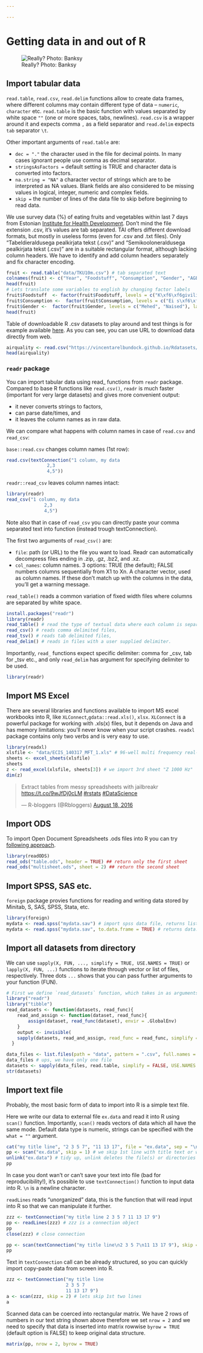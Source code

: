 ```yaml
---

---
```


# Getting data in and out of R

![Really? Photo: Banksy](https://upload.wikimedia.org/wikipedia/en/2/2c/Banksy_Better_Out_Than_In_New_York_City_2013.png)

<!-- When planning to import your data from external files to R, then -->

<!-- + avoid whitespaces in your file names, replace these with `.`,`_` or `-` -->
<!-- + don't use special characters like `,` `?` `#` `*` `@` `$` `%` `|` `^` `{` `}` `(` `)` `[` `]` `\` `/` -->

## Import tabular data
`read.table`, `read.csv`, `read.delim` functions allow to create data frames, where different columns may contain different type of data -- `numeric`, `character` etc. 
`read.table` is the basic function with values separated by white space `""` (one or more spaces, tabs, newlines). 
`read.csv` is a wrapper around it and expects comma `,` as a field separator and `read.delim` expects `tab` separator `\t`.

Other important arguments of `read.table` are:

+ `dec = "."` the character used in the file for decimal points. In many cases ignorant people use comma as decimal separator.
+ `stringsAsFactors = ` default setting is TRUE and character data is converted into factors.
+ `na.string = "NA"` a character vector of strings which are to be interpreted as NA values. Blank fields are also considered to be missing values in logical, integer, numeric and complex fields.  
+ `skip =` the number of lines of the data file to skip before beginning to read data.

We use survey data (%) of eating fruits and vegetables within last 7 days from Estonian [Institute for Health Development](http://www.tai.ee/en/). 
Don't mind the file extension .csv, it's values are tab separated.
TAI offers different download formats, but mostly in useless forms (even for .csv and .txt files).
Only "Tabeldieraldusega pealkirjata tekst (.csv)" and "Semikooloneraldusega pealkirjata tekst (.csv)" are in a suitable rectangular format, although lacking column headers.
We have to identify and add column headers separately and fix character encoding.

```r
fruit <- read.table("data/TKU10m.csv") # tab separated text
colnames(fruit) <- c("Year", "Foodstuff", "Consumption", "Gender", "AGE16-24", "AGE25-34", "AGE35-44", "AGE45-54", "AGE55-64")
head(fruit)
# Lets translate some variables to english by changing factor labels
fruit$Foodstuff  <- factor(fruit$Foodstuff, levels = c("K\xf6\xf6givili","Puuvili"), labels = c("Vegetables", "Fruits"))
fruit$Consumption <-  factor(fruit$Consumption, levels = c("Ei s\xf6\xf6nud", "1-2 p\xe4eval", "3-5 p\xe4eval", "6-7 p\xe4eval"), labels = c("No", "1-2 days", "3-5 days", "6-7 days"))
fruit$Gender <-  factor(fruit$Gender, levels = c("Mehed", "Naised"), labels = c("Males", "Females"))                            
head(fruit)
```

Table of downloadable R .csv datasets to play around and test things is for example available [here](https://vincentarelbundock.github.io/Rdatasets/datasets.html).
As you can see, you can use URL to download data directly from web.

```r
airquality <- read.csv("https://vincentarelbundock.github.io/Rdatasets/csv/datasets/airquality.csv")
head(airquality)
```

### `readr` package
You can import tabular data using read_ functions from `readr` package. Compared to base R functions like `read.csv()`, `readr` is much faster (important for very large datasets) and gives more convenient output: 

+ it never converts strings to factors, 
+ can parse date/times, and 
+ it leaves the column names as in raw data. 

We can compare what happens with column names in case of `read.csv` and `read_csv`:

`base::read.csv` changes column names (1st row):
```r
read.csv(textConnection("1 column, my data
               2,3
               4,5"))
```

`readr::read_csv` leaves column names intact:
```r
library(readr)
read_csv("1 column, my data
              2,3
              4,5")  
```

Note also that in case of `read_csv` you can directly paste your comma separated text into function (instead trough textConnection). 

The first two arguments of `read_csv()` are:

+ `file`: path (or URL) to the file you want to load. Readr can automatically decompress files ending in .zip, .gz, .bz2, and .xz.
+ `col_names`: column names. 3 options: TRUE (the default); FALSE numbers columns sequentially from X1 to Xn. A character vector, used as column names. If these don't match up with the columns in the data, you'll get a warning message.

<!-- `read_fwf()` reads fixed width files. You can specify fields either by their widths with `fwf_widths()` or their position with `fwf_positions()`.  -->
`read_table()` reads a common variation of fixed width files where columns are separated by white space.


```r
install.packages("readr")
library(readr)
read_table() # read the type of textual data where each column is separate by whitespace
read_csv() # reads comma delimited files, 
read_tsv() # reads tab delimited files, 
read_delim() # reads in files with a user supplied delimiter.
```

Importantly, `read_` functions expect specific delimiter: comma for _csv, tab for _tsv etc., and only `read_delim` has argument for specifying delimiter to be used.

```r
library(readr)
```

<!-- #### Change column type -->
<!-- ```{r, eval=FALSE} -->
<!-- read_csv("mypath.csv", col_types = col(x = col_integer(), treatment = col_character())) -->
<!-- ``` -->

<!-- You can specify the following types of columns: -->

<!-- + `col_integer()` (i) and `col_double()` (d) specify integer and doubles. -->
<!-- + `col_logical()` (l) parses TRUE, T, FALSE and F into a logical vector. -->
<!-- + `col_character()` (c) leaves strings as is. -->
<!-- + `col_number()` (n) is a more flexible parser for numbers embedded in other strings. It will look for the first number in a string, ignoring non-numeric prefixes and suffixes. -->
<!-- + `col_factor()` (f) allows you to load data directly into a factor if you know what the levels are. -->
<!-- + `col_skip()` (_, -) completely ignores a column. -->
<!-- + `col_date()` (D), `col_datetime()` (T) and `col_time()` (t) parse into dates, date times, and times. -->

<!-- Each column parser has a one letter abbreviation, which you can use instead of the full function call (assuming you're happy with the default arguments): -->

<!-- ```{r, eval=FALSE} -->
<!-- read_csv("mypath.csv", col_types = cols(x = "i", treatment = "c")) -->
<!-- ``` -->

<!-- Each `col_XYZ()` function also has a corresponding `parse_XYZ()` that you can use on a character vector. -->

<!-- ```{r} -->
<!-- parse_integer(c("1", "2", "3")) -->
<!-- ``` -->

<!-- ```{r} -->
<!-- parse_logical(c("TRUE", "FALSE", "NA")) -->
<!-- ``` -->

<!-- ```{r} -->
<!-- parse_number(c("$1000", "20%", "3,000")) -->
<!-- ``` -->

<!-- ```{r} -->
<!-- parse_datetime("2010-10-01T2010") -->
<!-- ``` -->

<!-- ```{r} -->
<!-- parse_date("2010-10-01") -->
<!-- ``` -->

<!-- ```{r} -->
<!-- parse_time("20:10:01") -->
<!-- ``` -->

<!-- ```{r} -->
<!-- parse_date("01/02/15", "%m/%d/%y") -->
<!-- ``` -->

<!-- ```{r} -->
<!-- parse_date("01/02/15", "%d/%m/%y") -->
<!-- ``` -->

<!-- ```{r} -->
<!-- parse_date("01/02/15", "%y/%m/%d") -->
<!-- ``` -->


## Import MS Excel
There are several libraries and functions available to import MS excel workbooks into R, like `XLConnect`,`gdata::read.xls()`, `xlsx`. 
`XLConnect` is a powerful package for working with .xls(x) files, but it depends on Java and has memory limitations: you'll never know when your script crashes. 
`readxl` package contains only two verbs and is very easy to use. 

```r
library(readxl)
xlsfile <- "data/ECIS_140317_MFT_1.xls" # 96-well multi frequency real-time impedance data
sheets <- excel_sheets(xlsfile) 
sheets
z <- read_excel(xlsfile, sheets[3]) # we import 3rd sheet "Z 1000 Hz"
dim(z)
```


<blockquote class="twitter-tweet" data-lang="en"><p lang="en" dir="ltr">Extract tables from messy spreadsheets with jailbreakr <a href="https://t.co/9wJfDj0cLM">https://t.co/9wJfDj0cLM</a> <a href="https://twitter.com/hashtag/rstats?src=hash">#rstats</a> <a href="https://twitter.com/hashtag/DataScience?src=hash">#DataScience</a></p>&mdash; R-bloggers (@Rbloggers) <a href="https://twitter.com/Rbloggers/status/766226281859997697">August 18, 2016</a></blockquote>
<script async src="https://platform.twitter.com/widgets.js"charset="utf-8"></script>

## Import ODS
To import Open Document Spreadsheets .ods files into R you can try [following approach](https://github.com/chainsawriot/readODS).
```r
library(readODS)
read_ods("table.ods", header = TRUE) ## return only the first sheet
read_ods("multisheet.ods", sheet = 2) ## return the second sheet 
```

<!-- ## PDF tables -->
<!-- PDF table extractor -- `Tabula` - exists as both a server application, accessed via a web browser, or as a service using the tabula extractor Java application. The (`tabulizer` R package)[https://github.com/ropenscilabs/tabulizer] provides a wrapper for tabula extractor (bundled within the package), that lets you access the service via it's command line calls. (One dependency you do need to take care of is to have Java installed; adding Java into an RStudio docker container would be one way of taking care of this.) -->

<!-- You can try this code with [more instructions on `github`](https://github.com/ropenscilabs/tabulizer) to install package (if rJava is installed successfully...). -->
<!-- ```{r, eval=FALSE} -->
<!-- devtools::install_github("ropenscilabs/tabulizer") -->
<!-- library("tabulizer") -->
<!-- f <- system.file("examples", "data.pdf", package = "tabulizer") -->
<!-- out1 <- extract_tables(f) -->
<!-- str(out1) -->
<!-- ``` -->

## Import SPSS, SAS etc.
`foreign` package provies functions for reading and writing data stored by Minitab, S, SAS, SPSS, Stata, etc.

```r
library(foreign)
mydata <- read.spss("mydata.sav") # import spss data file, returns list
mydata <- read.spss("mydata.sav", to.data.frame = TRUE) # returns data.frame
```

## Import all datasets from directory
We can use `sapply(X, FUN, ..., simplify = TRUE, USE.NAMES = TRUE)` or `lapply(X, FUN, ...)` functions to iterate through vector or list of files, respectively.
Three dots `...` shows that you can pass further arguments to your function (FUN).

```r
# First we define `read_datasets` function, which takes in as arguments vector of filenames and reader function.
library("readr")
library("tibble")
read_datasets <- function(datasets, read_func){
    read_and_assign <- function(dataset, read_func){
        assign(dataset, read_func(dataset), envir = .GlobalEnv)
    }
    output <- invisible(
    sapply(datasets, read_and_assign, read_func = read_func, simplify = FALSE, USE.NAMES = TRUE))
  }
```


```r
data_files <- list.files(path = "data", pattern = ".csv", full.names = TRUE) # 
data_files # ups, we have only one file
datasets <- sapply(data_files, read.table, simplify = FALSE, USE.NAMES = TRUE) # sapply returns vector or matrix, simplify = FALSE outputs list
str(datasets)
```

<!-- If you have datasets with same column names, you can import all datasets as a list and rbind them into one data.frame. Here we concatenate our single data.frame in `datasets` object. -->

<!-- `do.call(rbind, my_list_of_dataframes)` is base R solution to this task. -->
<!-- ```{r} -->
<!-- nrow(datasets[[1]]) # how many rows in our original data? datasets is a list. -->
<!-- rbound_datasets <-  do.call(rbind, c(datasets, datasets)) # bind dataframes in list by rows -->
<!-- nrow(rbound_datasets) # how many rows we have now -->
<!-- ``` -->

<!-- Alternative solution is `bind_rows` from `dplyr` package. -->
<!-- ```{r} -->
<!-- rbound_datasets2 <- dplyr::bind_rows(c(datasets, datasets)) -->
<!-- nrow(rbound_datasets2) # how many rows we have now -->
<!-- ``` -->

## Import text file
Probably, the most basic form of data to import into R is a simple text file.

Here we write our data to external file `ex.data` and read it into R using `scan()` function. 
Importantly, `scan()` reads vectors of data which all have the same mode. 
Default data type is numeric, strings can be specified with the `what = ""` argument.
```r
cat("my title line", "2 3 5 7", "11 13 17", file = "ex.data", sep = "\n")
pp <- scan("ex.data", skip = 1) # we skip 1st line with title text or we get error
unlink("ex.data") # tidy up, unlink deletes the file(s) or directories specified
pp
```

In case you dont wan't or can't save your text into file (bad for reproducibility!), it's possible to use `textConnection()` function to input data into R. 
`\n` is a newline character. 

`readLines` reads "unorganized" data, this is the function that will read input into R so that we can manipulate it further.

```r
zzz <- textConnection("my title line 2 3 5 7 11 13 17 9") 
pp <- readLines(zzz) # zzz is a connection object
pp
close(zzz) # close connection
```

```r
pp <- scan(textConnection("my title line\n2 3 5 7\n11 13 17 9"), skip = 1)
pp
```

Text in `textConnection` call can be already structured, so you can quickly import copy-paste data from screen into R. 
```r
zzz <- textConnection("my title line 
                      2 3 5 7
                      11 13 17 9")
a <- scan(zzz, skip = 2) # lets skip 1st two lines
a
```

Scanned data can be coerced into rectangular matrix. 
We have 2 rows of numbers in our text string shown above therefore we set `nrow = 2` and we need to specify that data is inserted into matrix rowwise `byrow = TRUE` (default option is FALSE) to keep original data structure.

```r
matrix(pp, nrow = 2, byrow = TRUE)
```
